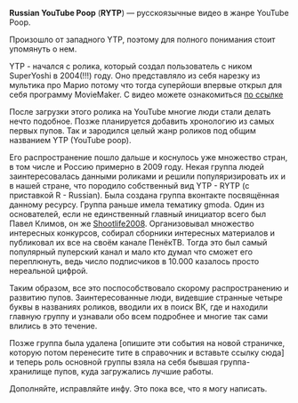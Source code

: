 '''Russian YouTube Poop''' ('''RYTP''') — русскоязычные видео в жанре YouTube Poop.

Произошло от западного YTP, поэтому для полного понимания стоит упомянуть о нем.

YTP - начался с ролика, который создал пользователь с ником SuperYoshi в 2004(!!!) году. Оно представляло из себя нарезку из мультика про Марио потому что тогда суперйоши впервые открыл для себя программу MovieMaker. С видео можете ознакомиться [https://youtu.be/LTg1FIFiwz4 по ссылке]

После загрузки этого ролика на YouTube многие люди стали делать нечто подобное. Позже планируется добавить хронологию из самых первых пупов. Так и зародился целый жанр роликов под общим названием YTP (YouTube poop).

Его распространение пошло дальше и коснулось уже множество стран, в том числе и Россию примерно в 2009 году. Некая группа людей заинтересовалась данными роликами и решили популяризировать их и в нашей стране, что породило собственный вид YTP - RYTP (с приставкой R - Russian). Была создана группа вконтакте посвящённая данному ресурсу. Группа раньше имела тематику gmoda. Один из основателей, если не единственный главный инициатор всего был Павел Климов, он же [[Shootlife2008]]. Организовывал множество интересных конкурсов, собирал сборники интересных материалов и публиковал их все на своём канале ПенёкТВ. Тогда это был самый популярный пуперский канал и мало кто думал что сможет его переплюнуть, ведь число подписчиков в 10.000 казалось просто нереальной цифрой. 

Таким образом, все это поспособствовало скорому распространению и развитию пупов. Заинтересованные люди, видевшие странные четыре буквы в названиях роликов, вводили их в поиск ВК, где и находили главную группу и узнавали обо всем подробнее и многие так сами влились в это течение. 

Позже группа была удалена [опишите эти события на новой страничке, которую потом перенесите тите в справочник и вставьте ссылку сюда] и теперь роль основной группы взяла на себя бывшая группа-хранилище пупов, куда загружались лучшие работы. 

Дополняйте, исправляйте инфу. Это пока все, что я могу написать.
